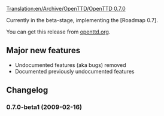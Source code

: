 [[Translation:en/Archive/OpenTTD/OpenTTD 0.7.0]]
{{en/Archive/OpenTTD/NaviPrevNext|prev=en/Archive/OpenTTD/OpenTTD 0.6.3|next=en/Archive/Lists/Roadmap 1.0|date=TBD}}

Currently in the beta-stage, implementing the [Roadmap 0.7].

You can get this release from [http://www.openttd.org/en/download-testing openttd.org].


==Major new features==
* Undocumented features (aka bugs) removed
* Documented previously undocumented features

==Changelog==

===0.7.0-beta1 (2009-02-16)===